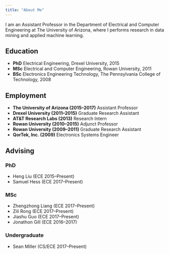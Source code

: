 ```yaml
---
title: "About Me"
---
```


I am an Assistant Professor in the Department of Electrical and Computer Engineering at The University of Arizona, where I performs research in data mining and applied machine learning. 

## Education 
- __PhD__ Electrical Engineering, Drexel University, 2015
- __MSc__ Electrical and Computer Engineering, Rowan University, 2011
- __BSc__ Electronics Engineering Technology, The Pennsylvania College of Technology, 2008

## Employment  
- __The University of Arizona (2015--2017)__ Assistant Professor
- __Drexel University (2011--2015)__ Graduate Research Assistant 
- __AT&T Research Labs (2013)__ Research Intern 
- __Rowan University (2010--2015)__ Adjunct Professor
- __Rowan University (2009--2011)__ Graduate Research Assistant
- __QorTek, Inc. (2009)__ Electronics Systems Engineer 

## Advising   

### PhD  
- Heng Liu (ECE 2015--Present)
- Samuel Hess (ECE 2017--Present)

### MSc  
- Zhengzhong Liang (ECE 2017--Present)
- Zili Rong (ECE 2017--Present)
- Jiashu Guo (ECE 2017--Present)
- Jonathon Gill (ECE 2016--2017)

### Undergraduate
- Sean Miller (CS/ECE 2017--Present)
